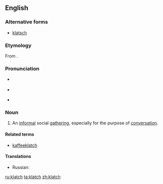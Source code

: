 {{was wotd|2009|November|5}}
==English==
===Alternative forms===
* [[klatsch]]

===Etymology===
From {{etyl|de|en}} {{term|Klatsch||gossip|lang=de}}.

===Pronunciation===
* {{a|UK}} {{IPA|/klatʃ/}}
* {{a|US}} {{IPA|/klætʃ/}}
* {{audio|en-us-klatch.ogg|Audio (US)}}

===Noun===
{{en-noun|es|pl2=klatchs}}

# An [[informal]] social [[gathering]], especially for the purpose of [[conversation]].

====Related terms====
* [[kaffeeklatch]]

====Translations====
{{trans-top|informal social gathering}}
* Russian: {{t|ru|посиделки}}
{{trans-mid}}
{{trans-bottom}}

[[ru:klatch]]
[[ta:klatch]]
[[zh:klatch]]